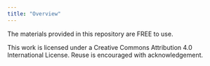 ```yaml
---
title: "Overview"
---
```


The materials provided in this repository are FREE to use.

This work is licensed under a Creative Commons Attribution 4.0 International License. Reuse is encouraged with acknowledgement.
